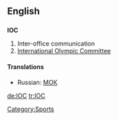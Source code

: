 ==English==

==={{initialism}}===
'''IOC'''

# Inter-office communication
# [[International Olympic Committee]]

====Translations====
{{trans-top|International Olympic Committee}}
* Russian: [[МОК]]
{{trans-mid}}
{{trans-bottom}}

[[Category:Sports]]

[[de:IOC]]
[[tr:IOC]]